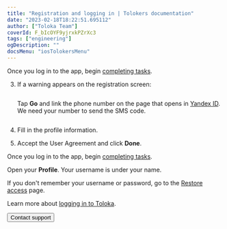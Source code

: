 ```yaml
---
title: "Registration and logging in | Tolokers documentation"
date: "2023-02-18T18:22:51.695112"
author: ["Toloka Team"]
coverId: F_bIcOYF9yjrxkPZrXc3
tags: ["engineering"]
ogDescription: ""
docsMenu: "iosTolokersMenu"
---
```



<AuthContent1/>

Once you log in to the app, begin [completing tasks](../tasks).

<AuthContent2/>

3. If a warning appears on the registration screen:

    <Cut title="No phone number linked">

    <Image width="260px" withBackground imageId="1676448733221" alt="" />

    Tap **Go** and link the phone number on the page that opens in [Yandex ID](https://passport.yandex.com/). We need your number to send the SMS code.

    </Cut>

    <Cut title="The phone number is linked to another account">

    <Image width="260px" withBackground imageId="1676448725030" alt="" />

    <AuthContent3/>

    </Cut>

1. Fill in the profile information.

1. Accept the User Agreement and click **Done**.

Once you log in to the app, begin [completing tasks](../tasks).

<AuthContent4/>

<FaqLoginCommon1/>

<Cut title="Where do I view my username in the mobile app?">

Open your **Profile**. Your username is under your name.

</Cut>

<Cut title="I don't remember my username or password">

If you don't remember your username or password, go to the [Restore access](https://passport.yandex.com/passport?mode=restore) page.

Learn more about [logging in to Toloka](#registered).

</Cut>

<FaqLoginCommon2/>

<Button themeColor="light" view="default" size="l" type="link" url="../troubleshooting/support?form-source=auth">Contact support</Button>
